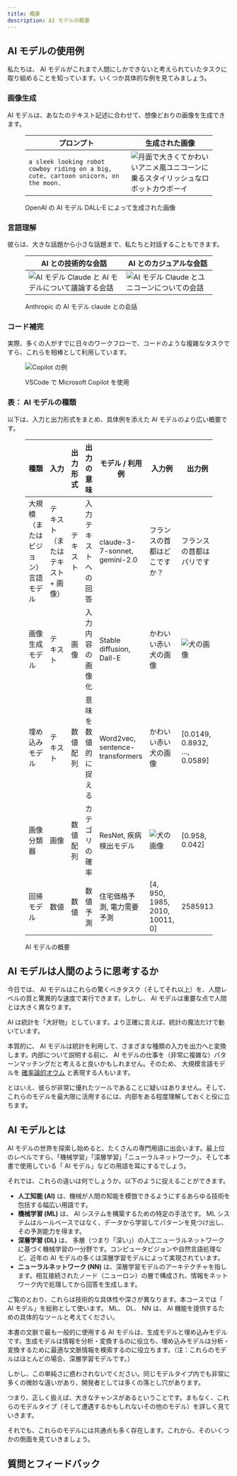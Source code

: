 ```yaml
---
title: 概要
description: AI モデルの概要
---
```


## <i class="fa-solid fa-chalkboard-user"></i> AI モデルの使用例

私たちは、 AI モデルがこれまで人間にしかできないと考えられていたタスクに取り組めることを知っています。いくつか具体的な例を見てみましょう。

### <i class="fa-solid fa-chalkboard"></i> 画像生成

 AI モデルは、あなたのテキスト記述に合わせて、想像どおりの画像を生成できます。

<figure>

| プロンプト | 生成された画像 |
| --- | --- |
| `a sleek looking robot cowboy riding on a big, cute, cartoon unicorn, on the moon.` | ![月面で大きくてかわいいアニメ風ユニコーンに乗るスタイリッシュなロボットカウボーイ](./_img/10_generated_unicorn.png) |

<figcaption>OpenAI の AI モデル DALL-E によって生成された画像</figcaption>
</figure>

### <i class="fa-solid fa-chalkboard"></i> 言語理解

彼らは、大きな話題から小さな話題まで、私たちと対話することもできます。

<figure>

| AI との技術的な会話 | AI とのカジュアルな会話 |
| --- | --- |
| ![AI モデル Claude と AI モデルについて議論する会話](./_img/10_chat_example_1.png) | ![AI モデル Claude とユニコーンについての会話](./_img/10_chat_example_2.png) |

<figcaption>Anthropic の AI モデル claude との会話</figcaption>
</figure>

### <i class="fa-solid fa-chalkboard"></i> コード補完

実際、多くの人がすでに日々のワークフローで、コードのような複雑なタスクですら、これらを相棒として利用しています。

<figure>

![Copilot の例](./_img/10_copilot_example.png)

<figcaption> VSCode で Microsoft Copilot を使用</figcaption>
</figure>

### <i class="fa-solid fa-chalkboard"></i> 表： AI モデルの種類

以下は、入力と出力形式をまとめ、具体例を添えた AI モデルのより広い概要です。

<figure>

| 種類 | 入力 | 出力形式 | 出力の意味 | モデル / 利用例 | 入力例 | 出力例 |
| --- | --- | --- | --- | --- | --- | --- |
| 大規模（またはビジョン）言語モデル | テキスト（または テキスト + 画像） | テキスト | 入力テキストへの回答 | claude-3-7-sonnet, gemini-2.0 | フランスの首都はどこですか？ | フランスの首都はパリです |
| 画像生成モデル | テキスト | 画像 | 入力内容の画像化 | Stable diffusion, Dall-E | かわいい赤い犬の画像 | ![犬の画像](./_img/10_cute_dog.png) |
| 埋め込みモデル | テキスト | 数値配列 | 意味を数値的に捉える | Word2vec, sentence-transformers | かわいい赤い犬の画像 | [0.0149, 0.8932, …, 0.0589] |
| 画像分類器 | 画像 | 数値配列 | カテゴリの確率 | ResNet, 疾病検出モデル | ![犬の画像](./_img/10_cute_dog.png) | [0.958, 0.042] |
| 回帰モデル | 数値 | 数値 | 数値予測 | 住宅価格予測, 電力需要予測 | [4, 950, 1985, 2010, 10011, 0] | 2585913 |

<figcaption>AI モデルの概要</figcaption>
</figure>

## <i class="fa-solid fa-chalkboard-user"></i> AI モデルは人間のように思考するか

今日では、 AI モデルはこれらの驚くべきタスク（そしてそれ以上）を、人間レベルの質と驚異的な速度で実行できます。しかし、 AI モデルは重要な点で人間とは大きく異なります。

 AI は統計を「大好物」としています。より正確に言えば、統計の魔法だけで動いています。

本質的に、 AI モデルは統計を利用して、さまざまな種類の入力を出力へと変換します。内部について説明する前に、 AI モデルの仕事を（非常に複雑な）パターンマッチングだと考えると良いかもしれません。そのため、 大規模言語モデルを [確率論的オウム](https://en.wikipedia.org/wiki/Stochastic_parrot) と表現する人もいます。

とはいえ、彼らが非常に優れたツールであることに疑いはありません。そして、これらのモデルを最大限に活用するには、内部をある程度理解しておくと役に立ちます。

## <i class="fa-solid fa-chalkboard-user"></i> AI モデルとは

 AI モデルの世界を探索し始めると、たくさんの専門用語に出会います。最上位のレベルですら、「機械学習」「深層学習」「ニューラルネットワーク」、そして本書で使用している「 AI モデル」などの用語を耳にするでしょう。

それでは、これらの違いは何でしょうか。以下のように捉えることができます。

- **人工知能 (AI)** は、機械が人間の知能を模倣できるようにするあらゆる技術を包括する幅広い用語です。  
- **機械学習 (ML)** は、 AI システムを構築するための特定の手法です。 ML システムはルールベースではなく、データから学習してパターンを見つけ出し、その予測能力を得ます。  
- **深層学習 (DL)** は、 多層（つまり「深い」）の人工ニューラルネットワークに基づく機械学習の一分野です。コンピュータビジョンや自然言語処理など、近年の AI モデルの多くは深層学習モデルによって実現されています。  
- **ニューラルネットワーク (NN)** は、深層学習モデルのアーキテクチャを指します。相互接続されたノード（ニューロン）の層で構成され、情報をネットワーク内で処理してから回答を生成します。

ご覧のとおり、これらは技術的な具体性や深さが異なります。本コースでは「 AI モデル」を総称として使います。 ML、 DL、 NN は、 AI 機能を提供するための具体的なツールと考えてください。

本書の文脈で最も一般的に使用する AI モデルは、生成モデルと埋め込みモデルです。生成モデルは情報を分析・変換するのに役立ち、埋め込みモデルは分析・変換するために最適な文脈情報を検索するのに役立ちます。（注：これらのモデルはほとんどの場合、深層学習モデルです。）

しかし、この単純さに惑わされないでください。同じモデルタイプ内でも非常に多くの微妙な違いがあり、開発者としては多くの落とし穴があります。

つまり、正しく扱えば、大きなチャンスがあるということです。まもなく、これらのモデルタイプ（そして遭遇するかもしれないその他のモデル）を詳しく見ていきます。

それでも、これらのモデルには共通点も多く存在します。これから、そのいくつかの側面を見ていきましょう。

## 質問とフィードバック


<DocsFeedback/>